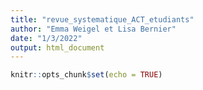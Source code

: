 ```yaml
---
title: "revue_systematique_ACT_etudiants"
author: "Emma Weigel et Lisa Bernier"
date: "1/3/2022"
output: html_document
---
```


```r
knitr::opts_chunk$set(echo = TRUE)
```

